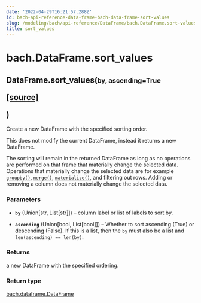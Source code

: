 ```yaml
---
date: '2022-04-29T16:21:57.288Z'
id: bach-api-reference-data-frame-bach-data-frame-sort-values
slug: /modeling/bach/api-reference/DataFrame/bach.DataFrame.sort-values/
title: sort_values
---
```


# bach.DataFrame.sort_values

<div class="method">
<h2 class="signature-class"><span class="additional-name">DataFrame.</span><span class="name">sort_values(</span><small class="parameter-list"><span class="parameter" id="by">by</span>, <span class="parameter" id="ascending">ascending=True</span></small>
<span class="view-code-link">

[[source]](https://github.com/objectiv/objectiv-analytics/blob/main/bach/bach/dataframe.py)

</span>
)</h2>


<div class="content">

Create a new DataFrame with the specified sorting order.

This does not modify the current DataFrame, instead it returns a new DataFrame.

The sorting will remain in the returned DataFrame as long as no operations are performed on that
frame that materially change the selected data. Operations that materially change the selected data
are for example [`groupby()`](/docs/modeling/bach/api-reference/DataFrame/bach.DataFrame.groupby/#bach.DataFrame.groupby), [`merge()`](/docs/modeling/bach/api-reference/DataFrame/bach.DataFrame.merge/#bach.DataFrame.merge), [`materialize()`](/docs/modeling/bach/api-reference/DataFrame/bach.DataFrame.materialize/#bach.DataFrame.materialize), and filtering out rows.
Adding or removing a column does not materially change the selected data.


### Parameters

* **`by`** (Union[str, List[str]]) – column label or list of labels to sort by.

* **`ascending`** (Union[bool, List[bool]]) – Whether to sort ascending (True) or descending (False). If this is a list, then the
`by` must also be a list and `len(ascending) == len(by)`.



### Returns

a new DataFrame with the specified ordering.



### Return type

[bach.dataframe.DataFrame](/docs/modeling/bach/api-reference/DataFrame/bach.DataFrame/#bach.DataFrame)



</div>

</div>
